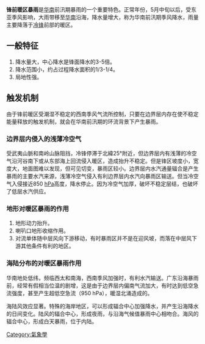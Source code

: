 {{Expert|time=2010-10-05}}
{{unreferenced|time=2008-9-3}}
'''锋前暖区暴雨'''是[[华南|华南]]前汛期暴雨的一个重要特色。正常年份，5月中旬以后，受东亚季风影响，大雨带移至[[华南|华南]]沿海，降水量增大，称为华南前汛期季风降水，雨量主要降落于[[冷锋|冷锋]]前部的暖区。

==一般特征==
# 降水量大，中心降水是锋面降水的3-5倍。
# 降水范围小，约占过程降水面积的1/3-1/4。
# 局地性强。

== 触发机制 ==

由于锋前暖区受潮湿不稳定的西南季风气流所控制，只要在边界层内存在使不稳定能量释放的触发机制，就会在华南前汛期的环流背景下产生暴雨。

=== 边界层内侵入的浅薄冷空气 ===

受武夷山脈和南岭山脉阻挡，冷锋停滞于北緯25°附近，但边界层内有浅薄的冷空气沿河谷南下或从东部海上回流侵入暖区，造成抬升不稳定。但是锋区坡度小，宽度大，地面图难以发现，但可见切变，暴雨区较小。边界层内水汽通量辐合是产生暴雨的主要水汽来源，浅薄冷空气侵入有利边界层内水汽向暴雨区输送。但当冷空气入侵接近850 [[hPa|hPa]]高度，降水停止。因为冷空气加厚，破坏不稳定层结，也破坏了低层水汽供应。

=== 地形对暖区暴雨的作用 ===

# 地形动力抬升。
# 喇叭口地形收缩作用。
# 对流单体随中层风向下游移动，有时暴雨区并不是在迎风坡，而落在中层风下游其他条件有利的地区。

=== 海陆分布的对暖区暴雨作用 ===

华南地处低纬，频临西太和南海，西南季风加强时，有利水汽输送。广东沿海暴雨前，经常有假相当位温的剧增，这是由于边界层内偏南气流加大，有时达到低空急流强度，甚至产生超低空急流（950 hPa），暖湿北涌造成的。

海陆风效应显著。特殊的海岸地区，可以形成辐合中心加强降水，并产生沿海降水的日间变化。陆风的辐合中心，形成夜雨，与沿海气候值暴雨中心相吻合。海风的辐合中心，形成白天暴雨，位于内陆。

[[Category:氣象學|Category:氣象學]]